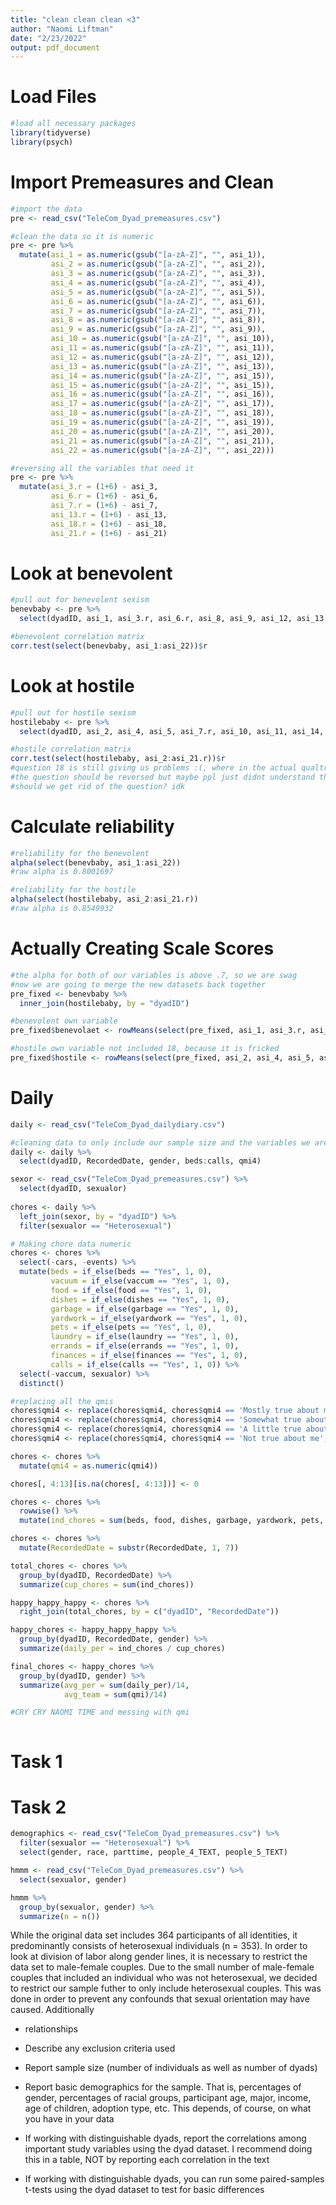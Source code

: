 ```yaml
---
title: "clean clean clean <3"
author: "Naomi Liftman"
date: "2/23/2022"
output: pdf_document
---
```

# Load Files
```r
#load all necessary packages
library(tidyverse)
library(psych)
```

# Import Premeasures and Clean
```r
#import the data
pre <- read_csv("TeleCom_Dyad_premeasures.csv")

#clean the data so it is numeric
pre <- pre %>%
  mutate(asi_1 = as.numeric(gsub("[a-zA-Z]", "", asi_1)),
         asi_2 = as.numeric(gsub("[a-zA-Z]", "", asi_2)),
         asi_3 = as.numeric(gsub("[a-zA-Z]", "", asi_3)),
         asi_4 = as.numeric(gsub("[a-zA-Z]", "", asi_4)),
         asi_5 = as.numeric(gsub("[a-zA-Z]", "", asi_5)),
         asi_6 = as.numeric(gsub("[a-zA-Z]", "", asi_6)),
         asi_7 = as.numeric(gsub("[a-zA-Z]", "", asi_7)),
         asi_8 = as.numeric(gsub("[a-zA-Z]", "", asi_8)),
         asi_9 = as.numeric(gsub("[a-zA-Z]", "", asi_9)),
         asi_10 = as.numeric(gsub("[a-zA-Z]", "", asi_10)),
         asi_11 = as.numeric(gsub("[a-zA-Z]", "", asi_11)),
         asi_12 = as.numeric(gsub("[a-zA-Z]", "", asi_12)),
         asi_13 = as.numeric(gsub("[a-zA-Z]", "", asi_13)),
         asi_14 = as.numeric(gsub("[a-zA-Z]", "", asi_15)),
         asi_15 = as.numeric(gsub("[a-zA-Z]", "", asi_15)),
         asi_16 = as.numeric(gsub("[a-zA-Z]", "", asi_16)),
         asi_17 = as.numeric(gsub("[a-zA-Z]", "", asi_17)),
         asi_18 = as.numeric(gsub("[a-zA-Z]", "", asi_18)),
         asi_19 = as.numeric(gsub("[a-zA-Z]", "", asi_19)),
         asi_20 = as.numeric(gsub("[a-zA-Z]", "", asi_20)),
         asi_21 = as.numeric(gsub("[a-zA-Z]", "", asi_21)),
         asi_22 = as.numeric(gsub("[a-zA-Z]", "", asi_22)))

#reversing all the variables that need it 
pre <- pre %>% 
  mutate(asi_3.r = (1+6) - asi_3,
         asi_6.r = (1+6) - asi_6,
         asi_7.r = (1+6) - asi_7,
         asi_13.r = (1+6) - asi_13,
         asi_18.r = (1+6) - asi_18,
         asi_21.r = (1+6) - asi_21)
```

# Look at benevolent
```r
#pull out for benevolent sexism
benevbaby <- pre %>% 
  select(dyadID, asi_1, asi_3.r, asi_6.r, asi_8, asi_9, asi_12, asi_13.r, asi_17, asi_19, asi_20, asi_22)

#benevolent correlation matrix
corr.test(select(benevbaby, asi_1:asi_22))$r
```

# Look at hostile
```r
#pull out for hostile sexism
hostilebaby <- pre %>% 
  select(dyadID, asi_2, asi_4, asi_5, asi_7.r, asi_10, asi_11, asi_14, asi_15, asi_16, asi_18.r, asi_21.r)

#hostile correlation matrix
corr.test(select(hostilebaby, asi_2:asi_21.r))$r
#question 18 is still giving us problems :(, where in the actual qualtrics survey
#the question should be reversed but maybe ppl just didnt understand the question
#should we get rid of the question? idk
```

# Calculate reliability
```r
#reliability for the benevolent
alpha(select(benevbaby, asi_1:asi_22))
#raw alpha is 0.8001697

#reliability for the hostile
alpha(select(hostilebaby, asi_2:asi_21.r))
#raw alpha is 0.8549932
```

# Actually Creating Scale Scores
```r
#the alpha for both of our variables is above .7, so we are swag
#now we are going to merge the new datasets back together
pre_fixed <- benevbaby %>% 
  inner_join(hostilebaby, by = "dyadID")

#benevolent own variable
pre_fixed$benevolaet <- rowMeans(select(pre_fixed, asi_1, asi_3.r, asi_6.r, asi_8, asi_9, asi_12, asi_13.r, asi_17, asi_19, asi_20, asi_22))

#hostile own variable not included 18, because it is fricked
pre_fixed$hostile <- rowMeans(select(pre_fixed, asi_2, asi_4, asi_5, asi_7.r, asi_10, asi_11, asi_14, asi_15, asi_16, asi_21.r))
```

# Daily
```r
daily <- read_csv("TeleCom_Dyad_dailydiary.csv")

#cleaning data to only include our sample size and the variables we are measuring
daily <- daily %>%
  select(dyadID, RecordedDate, gender, beds:calls, qmi4) 

sexor <- read_csv("TeleCom_Dyad_premeasures.csv") %>%
  select(dyadID, sexualor)
  
chores <- daily %>%
  left_join(sexor, by = "dyadID") %>%
  filter(sexualor == "Heterosexual")

# Making chore data numeric
chores <- chores %>%
  select(-cars, -events) %>%
  mutate(beds = if_else(beds == "Yes", 1, 0),
         vacuum = if_else(vaccum == "Yes", 1, 0),
         food = if_else(food == "Yes", 1, 0),
         dishes = if_else(dishes == "Yes", 1, 0),
         garbage = if_else(garbage == "Yes", 1, 0),
         yardwork = if_else(yardwork == "Yes", 1, 0),
         pets = if_else(pets == "Yes", 1, 0),
         laundry = if_else(laundry == "Yes", 1, 0),
         errands = if_else(errands == "Yes", 1, 0),
         finances = if_else(finances == "Yes", 1, 0),
         calls = if_else(calls == "Yes", 1, 0)) %>%
  select(-vaccum, sexualor) %>%
  distinct()

#replacing all the qmis 
chores$qmi4 <- replace(chores$qmi4, chores$qmi4 == 'Mostly true about me', 1)
chores$qmi4 <- replace(chores$qmi4, chores$qmi4 == 'Somewhat true about me', 2)
chores$qmi4 <- replace(chores$qmi4, chores$qmi4 == 'A little true about me', 3)
chores$qmi4 <- replace(chores$qmi4, chores$qmi4 == 'Not true about me', 4)

chores <- chores %>% 
  mutate(qmi4 = as.numeric(qmi4))
``` 

```r
chores[, 4:13][is.na(chores[, 4:13])] <- 0

chores <- chores %>%
  rowwise() %>%
  mutate(ind_chores = sum(beds, food, dishes, garbage, yardwork, pets, laundry, errands, finances, calls, vacuum))

chores <- chores %>% 
  mutate(RecordedDate = substr(RecordedDate, 1, 7))

total_chores <- chores %>%
  group_by(dyadID, RecordedDate) %>%
  summarize(cup_chores = sum(ind_chores))

happy_happy_happy <- chores %>%
  right_join(total_chores, by = c("dyadID", "RecordedDate"))

happy_chores <- happy_happy_happy %>%
  group_by(dyadID, RecordedDate, gender) %>%
  summarize(daily_per = ind_chores / cup_chores)

final_chores <- happy_chores %>%
  group_by(dyadID, gender) %>%
  summarize(avg_per = sum(daily_per)/14,
            avg_team = sum(qmi)/14)

#CRY CRY NAOMI TIME and messing with qmi



```



# Task 1

# Task 2
```r
demographics <- read_csv("TeleCom_Dyad_premeasures.csv") %>%
  filter(sexualor == "Heterosexual") %>%
  select(gender, race, parttime, people_4_TEXT, people_5_TEXT)

hmmm <- read_csv("TeleCom_Dyad_premeasures.csv") %>%
  select(sexualor, gender)

hmmm %>%
  group_by(sexualor, gender) %>%
  summarize(n = n())

```

While the original data set includes 364 participants of all identities, it predominantly consists of heterosexual individuals (n = 353). In order to look at division of labor along gender lines, it is necessary to restrict the data set to male-female couples. Due to the small number of male-female couples that included an individual who was not heterosexual, we decided to restrict our sample futher to only include heterosexual couples. This was done in order to prevent any confounds that sexual orientation may have caused. Additionally 

- relationships

- Describe any exclusion criteria used
- Report sample size (number of individuals as well as number of dyads)
- Report basic demographics for the sample. That is, percentages of gender, percentages of racial groups, participant age, major, income, age of children, adoption type, etc. This depends, of course, on what you have in your data
- If working with distinguishable dyads, report the correlations among important study variables using the dyad dataset. I recommend doing this in a table, NOT by reporting each correlation in the text
- If working with distinguishable dyads, you can run some paired-samples t-tests using the dyad dataset to test for basic differences
